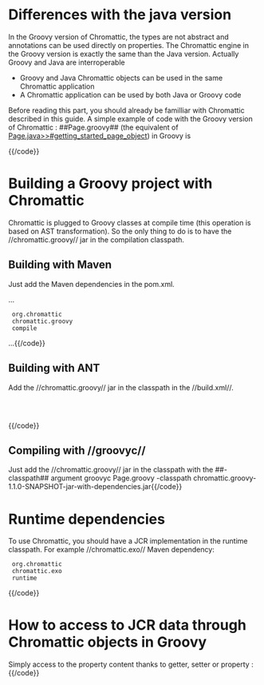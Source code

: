 = Differences with the java version =

In the Groovy version of Chromattic, the types are not abstract and annotations can be used directly on properties.
The Chromattic engine in the Groovy version is exactly the same than the Java version. Actually Groovy and Java
are interroperable

* Groovy and Java Chromattic objects can be used in the same Chromattic application
* A Chromattic application can be used by both Java or Groovy code

Before reading this part, you should already be familliar with Chromattic described in this guide.
A simple example of code with the Groovy version of Chromattic : ##Page.groovy## (the equivalent of [[Page.java>>#getting_started_page_object]]) in Groovy is

{{code language=GROOVY href="org/chromattic/docs/reference/groovy/Page.groovy"}}{{/code}}

= Building a Groovy project with Chromattic =

Chromattic is plugged to Groovy classes at compile time (this operation is based on AST transformation). So the only thing
to do is to have the //chromattic.groovy// jar in the compilation classpath.

== Building with Maven ==

Just add the Maven dependencies in the pom.xml.

{{code language=XML}}...
<dependency>
  <groupId>org.chromattic</groupId>
  <artifactId>chromattic.groovy</artifactId>
  <score>compile</score>
</dependency>
...{{/code}}

== Building with ANT ==

Add the //chromattic.groovy// jar in the classpath in the //build.xml//.

{{code language=XML}}
<classpath>
  <pathelement path="${classpath}"/>
  <pathelement location="lib/chromattic.groovy-1.1.0-SNAPSHOT-jar-with-dependencies.jar"/>
</classpath>
{{/code}}

== Compiling with //groovyc// ==

Just add the //chromattic.groovy// jar in the classpath with the ##-classpath## argument
{{code}}groovyc Page.groovy -classpath chromattic.groovy-1.1.0-SNAPSHOT-jar-with-dependencies.jar{{/code}}

= Runtime dependencies =

To use Chromattic, you should have a JCR implementation in the runtime classpath. For example //chromattic.exo// Maven dependency:

{{code language=XML}}
<dependency>
  <groupId>org.chromattic</groupId>
  <artifactId>chromattic.exo</artifactId>
  <scope>runtime</scope>
</dependency>
{{/code}}

= How to access to JCR data through Chromattic objects in Groovy =

Simply access to the property content thanks to getter, setter or property :
{{code language=GROOVY href="org/chromattic/docs/reference/groovy/GroovyTestCase.groovy"}}{{/code}}